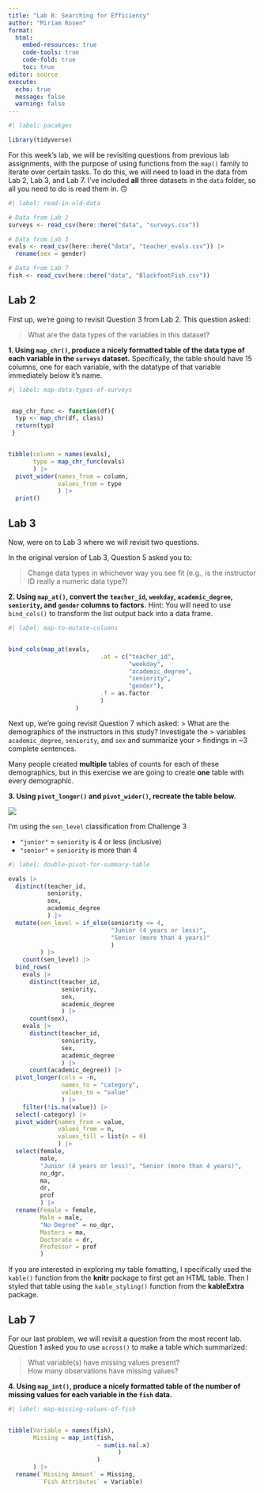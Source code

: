 ```yaml
---
title: "Lab 8: Searching for Efficiency"
author: "Miriam Rosen"
format: 
  html:  
    embed-resources: true
    code-tools: true
    code-fold: true
    toc: true
editor: source
execute: 
  echo: true
  message: false
  warning: false
---
```


```r
#| label: pacakges

library(tidyverse)
```

For this week's lab, we will be revisiting questions from previous lab
assignments, with the purpose of using functions from the `map()` family to 
iterate over certain tasks. To do this, we will need to load in the data from 
Lab 2, Lab 3, and Lab 7. I've included **all** three datasets in the `data`
folder, so all you need to do is read them in. 🙃 

```r
#| label: read-in-old-data

# Data from Lab 2
surveys <- read_csv(here::here("data", "surveys.csv"))

# Data from Lab 3
evals <- read_csv(here::here("data", "teacher_evals.csv")) |> 
  rename(sex = gender)

# Data from Lab 7
fish <- read_csv(here::here("data", "BlackfootFish.csv"))
```

## Lab 2

First up, we're going to revisit Question 3 from Lab 2. This question asked:

> What are the data types of the variables in this dataset?

**1. Using `map_chr()`, produce a nicely formatted table of the data type of each variable in the `surveys` dataset.** Specifically, the table should have 15 columns, one for each variable, with the datatype of that variable immediately below it's name. 

```r
#| label: map-data-types-of-surveys


 map_chr_func <- function(df){
  typ <- map_chr(df, class)
  return(typ)
 }


tibble(column = names(evals), 
       type = map_chr_func(evals)
       ) |> 
  pivot_wider(names_from = column, 
              values_from = type
              ) |> 
  print()

```

## Lab 3

Now, were on to Lab 3 where we will revisit two questions. 

In the original version of Lab 3, Question 5 asked you to:

> Change data types in whichever way you see fit (e.g., is the instructor ID
> really a numeric data type?)

**2. Using `map_at()`, convert the `teacher_id`, `weekday`, `academic_degree`, `seniority`, and `gender` columns to factors.** Hint: You will need to use `bind_cols()` to transform the 
list output back into a data frame. 

```r
#| label: map-to-mutate-columns


bind_cols(map_at(evals,
                          .at = c("teacher_id",
                                  "weekday",
                                  "academic_degree", 
                                  "seniority",
                                  "gender"),
                          .f = as.factor
                          )
                   ) 


```

Next up, we're going revisit Question 7 which asked:
> What are the demographics of the instructors in this study? Investigate the
> variables `academic_degree`, `seniority`, and `sex` and summarize your
> findings in ~3 complete sentences.

Many people created **multiple** tables of counts for each of these
demographics, but in this exercise we are going to create **one** table with 
every demographic.

**3. Using `pivot_longer()` and `pivot_wider()`, recreate the table below.** 

![](images/lab-8-table-to-recreate.png)

::: {.callout-tip}
I'm using the `sen_level` classification from Challenge 3

- `"junior"` = `seniority` is 4 or less (inclusive)
- `"senior"` = `seniority` is more than 4 
:::

```r
#| label: double-pivot-for-summary-table

evals |> 
  distinct(teacher_id,
           seniority,
           sex,
           academic_degree
           ) |>
  mutate(sen_level = if_else(seniority <= 4, 
                             "Junior (4 years or less)",
                             "Senior (more than 4 years)"
                             )
         ) |>
    count(sen_level) |> 
  bind_rows(
    evals |> 
      distinct(teacher_id,
               seniority,
               sex,
               academic_degree
               ) |>
      count(sex),
    evals |> 
      distinct(teacher_id,
               seniority,
               sex,
               academic_degree
               ) |>
      count(academic_degree)) |>
  pivot_longer(cols = -n,
               names_to = "category",
               values_to = "value"
               ) |> 
    filter(!is.na(value)) |> 
  select(-category) |>
  pivot_wider(names_from = value,
              values_from = n,
              values_fill = list(n = 0)
              ) |>
  select(female,
         male,
         "Junior (4 years or less)", "Senior (more than 4 years)",
         no_dgr,
         ma,
         dr,
         prof
         ) |>
  rename(Female = female, 
         Male = male, 
         "No Degree" = no_dgr, 
         Masters = ma, 
         Doctorate = dr, 
         Professor = prof
         )

```

::: {.callout-tip}
If you are interested in exploring my table fomatting, I specifically used the 
`kable()` function from the **knitr** package to first get an HTML table. Then
I styled that table using the `kable_styling()` function from the **kableExtra**
package. 
:::

## Lab 7

For our last problem, we will revisit a question from the most recent lab. 
Question 1 asked you to use `across()` to make a table which summarized: 

> What variable(s) have missing values present?  
> How many observations have missing values?

**4. Using `map_int()`, produce a nicely formatted table of the number of missing values for each variable in the `fish` data.** 

```r
#| label: map-missing-values-of-fish


tibble(Variable = names(fish), 
       Missing = map_int(fish, 
                         ~ sum(is.na(.x)
                               )
                         )
       ) |> 
  rename(`Missing Amount` = Missing, 
         `Fish Attributes` = Variable)



```
